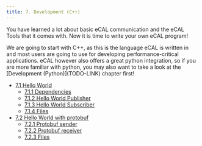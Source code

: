 ```yaml
---
title: 7. Development (C++)
---
```



You have learned a lot about basic eCAL communication and the eCAL Tools that it comes with.
Now it is time to write your own eCAL program!

<Aside title="See also">
  We are going to start with C++, as this is the language eCAL is written in and
  most users are going to use for developing performance-critical applications.
  eCAL however also offers a great python integration, so if you are more
  familiar with python, you may also want to take a look at the
  [Development (Python)](TODO-LINK) chapter first!
</Aside>

- [7.1 Hello World]()
    - [7.1.1 Dependencies]()
    - [7.1.2 Hello World Publisher]()
    - [7.1.3 Hello World Subscriber]()
    - [7.1.4 Files]()
- [7.2 Hello World with protobuf]()
    - [7.2.1 Protobuf sender]()
    - [7.2.2 Protobuf receiver]()
    - [7.2.3 Files]()